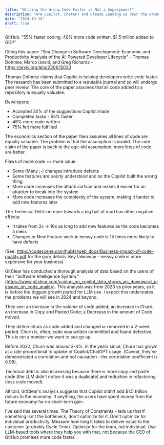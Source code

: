 ```yaml
---
title: "Writing the Wrong Code Faster is Not a Superpower!"
description: "Are Copilot, ChatGPT and Claude Leading us down the wrong path?"
date: "2024-10-14"
draft: true
---
```


GitHub: "55% faster coding. 46% more code written. $1.5 trillion added to GDP"

Citing this paper: "Sea Change in Software Development: Economic and Productivity Analysis of the AI-Powered Developer Lifecycle" - Thomas Dohmke, Marco Iansiti, and Greg Richards - https://arxiv.org/abs/2306.15033

Thomas Dohmke claims that Copilot is helping developers write code faster. The research has been submitted to a reputable journal and so will undergo peer review. The core of the paper assumes that all code added to a repository is equally valuable.

Developers:
- Accepted 30% of the suggestions Copilot made
- Completed tasks - 55% faster
- 46% more code written
- 75% felt more fulfilled

The economics section of the paper then assumes all lines of code are equally valuable. The problem is that the assumption is invalid. The core claim of the paper is back to the age-old assumption, more lines of code are better.

Flaws of more code == more value:
- Some (Many ;-) changes introduce defects
- Some features are poorly understood and so the Copilot built the wrong thing
- More code increases the attack surface and makes it easier for an attacker to break into the system
- More code increases the complexity of the system, making it harder to add new features later

The Technical Debt increase towards a big ball of mud has other negative effects:
- It takes from 2x -> 10x as long to add new features as the code becomes a mess
- Changes or New Feature work in messy code is 15 times more likely to have defects

(See: https://codescene.com/hubfs/web_docs/Business-impact-of-code-quality.pdf for the gory details. Key takeaway - messy code is more expensive for your business)

GitClear has conducted a thorough analysis of data based on the users of their "Software Intelligence System." (https://www.gitclear.com/coding_on_copilot_data_shows_ais_downward_pressure_on_code_quality). This analysis was from 2023 vs prior years, so it is before the biggest growth period for LLM use. I expect this understates the problems we will see in 2024 and beyond.

They see: an increase in the volume of code added; an increase in Churn; an increase in Copy and Pasted Code; a Decrease in the amount of Code moved.

They define churn as code added and changed or removed in a 2-week period. Churn is, often, code was written committed and found defective. This is not a number we want to see go up.

Before 2022, Churn was around 3-4%. In the years since, Churn has grown at a rate proportional to uptake of Copilot/ChatGPT usage. (Caveat, they've demonstrated a correlation and not causation - the correlation coefficient is 0.98).

Technical debt is also increasing because there is more copy and paste code (the LLM didn't notice it was a duplicate) and reduction in refactoring (less code moved).

All told, GitClear's analysis suggests that Copilot didn't add $1.5 trillion dollars to the economy. If anything, the users have spent money from the future economy for no short-term gain.

I've said this several times. The Theory of Constraints - tells us that if something isn't the bottleneck, don't optimize for it. Don't optimize for individual productivity. Measure how long it takes to deliver value to the customer (probably Cycle Time).  Optimize for the team, not individual. Use LLM-based tools where they help you with that, not because the CEO of GitHub promises more code faster.